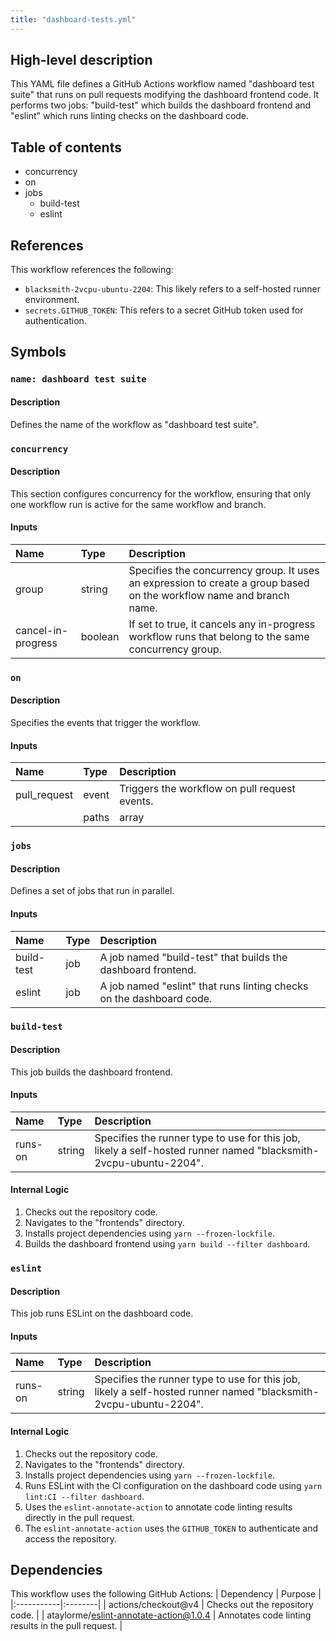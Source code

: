 ```yaml
---
title: "dashboard-tests.yml"
---
```


## High-level description
This YAML file defines a GitHub Actions workflow named "dashboard test suite" that runs on pull requests modifying the dashboard frontend code. It performs two jobs: "build-test" which builds the dashboard frontend and "eslint" which runs linting checks on the dashboard code.

## Table of contents
- concurrency
- on
- jobs
  - build-test
  - eslint

## References
This workflow references the following:
- `blacksmith-2vcpu-ubuntu-2204`: This likely refers to a self-hosted runner environment.
- `secrets.GITHUB_TOKEN`: This refers to a secret GitHub token used for authentication.

## Symbols
### `name: dashboard test suite`
#### Description
Defines the name of the workflow as "dashboard test suite".

### `concurrency`
#### Description
This section configures concurrency for the workflow, ensuring that only one workflow run is active for the same workflow and branch.

#### Inputs
| Name | Type | Description |
|:-----|:-----|:------------|
| group | string | Specifies the concurrency group. It uses an expression to create a group based on the workflow name and branch name. |
| cancel-in-progress | boolean | If set to true, it cancels any in-progress workflow runs that belong to the same concurrency group. |

### `on`
#### Description
Specifies the events that trigger the workflow.

#### Inputs
| Name | Type | Description |
|:-----|:-----|:------------|
| pull_request | event | Triggers the workflow on pull request events. |
    | paths | array | An array of file paths that, when modified in a pull request, will trigger the workflow. |

### `jobs`
#### Description
Defines a set of jobs that run in parallel.

#### Inputs
| Name | Type | Description |
|:-----|:-----|:------------|
| build-test | job | A job named "build-test" that builds the dashboard frontend. |
| eslint | job | A job named "eslint" that runs linting checks on the dashboard code. |

### `build-test`
#### Description
This job builds the dashboard frontend.

#### Inputs
| Name | Type | Description |
|:-----|:-----|:------------|
| runs-on | string | Specifies the runner type to use for this job, likely a self-hosted runner named "blacksmith-2vcpu-ubuntu-2204". |

#### Internal Logic
1. Checks out the repository code.
2. Navigates to the "frontends" directory.
3. Installs project dependencies using `yarn --frozen-lockfile`.
4. Builds the dashboard frontend using `yarn build --filter dashboard`.

### `eslint`
#### Description
This job runs ESLint on the dashboard code.

#### Inputs
| Name | Type | Description |
|:-----|:-----|:------------|
| runs-on | string | Specifies the runner type to use for this job, likely a self-hosted runner named "blacksmith-2vcpu-ubuntu-2204". |

#### Internal Logic
1. Checks out the repository code.
2. Navigates to the "frontends" directory.
3. Installs project dependencies using `yarn --frozen-lockfile`.
4. Runs ESLint with the CI configuration on the dashboard code using `yarn lint:CI --filter dashboard`.
5. Uses the `eslint-annotate-action` to annotate code linting results directly in the pull request.
6. The `eslint-annotate-action` uses the `GITHUB_TOKEN` to authenticate and access the repository.

## Dependencies
This workflow uses the following GitHub Actions:
| Dependency | Purpose |
|:-----------|:--------|
| actions/checkout@v4 | Checks out the repository code. |
| ataylorme/eslint-annotate-action@1.0.4 | Annotates code linting results in the pull request. | 
